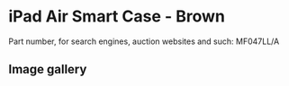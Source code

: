 
# iPad Air Smart Case - Brown

Part number, for search engines, auction websites and such: MF047LL/A

## Image gallery

<div style={{ width: "768px" }}>
  <GalleryComponent
    images={[
      {
        original: "/everysource/MF047.png",
        thumbnail: "/everypreview/MF047.png",
      },
      {
        original: "/everysource/MF047_AV1_SILVER.png",
        thumbnail: "/everypreview/MF047_AV1_SILVER.png",
      },
      {
        original: "/everysource/MF047_AV1_SPACE_GRAY.png",
        thumbnail: "/everypreview/MF047_AV1_SPACE_GRAY.png",
      },
      {
        original: "/everysource/MF047_AV3.png",
        thumbnail: "/everypreview/MF047_AV3.png",
      },
      {
        original: "/everysource/MF047_AV4.png",
        thumbnail: "/everypreview/MF047_AV4.png",
      },
      {
        original: "/everysource/MF047_AV5.png",
        thumbnail: "/everypreview/MF047_AV5.png",
      },
      {
        original: "/everysource/MF047_AV6.png",
        thumbnail: "/everypreview/MF047_AV6.png",
      }
    ]}
  />
</div>
